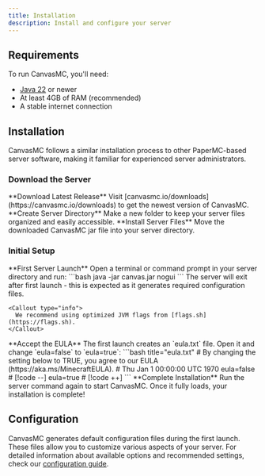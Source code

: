 ```yaml
---
title: Installation
description: Install and configure your server
---
```



## Requirements

To run CanvasMC, you'll need:

- [Java 22](https://adoptium.net/en-GB/temurin/releases/?version=22) or newer
- At least 4GB of RAM (recommended)
- A stable internet connection

## Installation

CanvasMC follows a similar installation process to other PaperMC-based server software, making it familiar for experienced server administrators.

### Download the Server

<Steps>
  <Step>
    **Download Latest Release**
    Visit [canvasmc.io/downloads](https://canvasmc.io/downloads) to get the newest version of CanvasMC.
  </Step>
  
  <Step>
    **Create Server Directory** 
    Make a new folder to keep your server files organized and easily accessible.
  </Step>

  <Step>
    **Install Server Files**
    Move the downloaded CanvasMC jar file into your server directory.
  </Step>
</Steps>

### Initial Setup

<Steps>
  <Step>
    **First Server Launch**
    Open a terminal or command prompt in your server directory and run:
    ```bash
    java -jar canvas.jar nogui
    ```
    <Callout type="info">
      The server will exit after first launch - this is expected as it generates required configuration files.
    </Callout>
    
    <Callout type="info">
      We recommend using optimized JVM flags from [flags.sh](https://flags.sh).
    </Callout>
  </Step>

  <Step>
    **Accept the EULA**
    The first launch creates an `eula.txt` file. Open it and change `eula=false` to `eula=true`:
    ```bash title="eula.txt"
    # By changing the setting below to TRUE, you agree to our EULA (https://aka.ms/MinecraftEULA).
    # Thu Jan 1 00:00:00 UTC 1970
    eula=false # [!code --]
    eula=true # [!code ++]
    ```
  </Step>

  <Step>
    **Complete Installation**
    Run the server command again to start CanvasMC. Once it fully loads, your installation is complete!
  </Step>
</Steps>

## Configuration

CanvasMC generates default configuration files during the first launch. These files allow you to customize various aspects of your server. For detailed information about available options and recommended settings, check our [configuration guide](./config).

